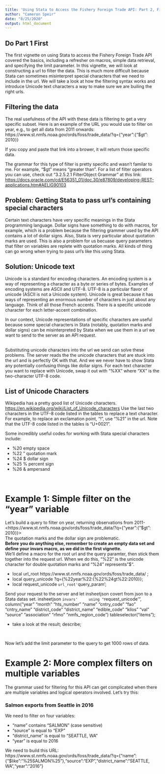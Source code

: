 ```yaml
---
title: 'Using Stata to Access the Fishery Foreign Trade API: Part 2, Filtering'
author: "Cameron Speir"
date: "8/25/2020"
output: html_document
---
```


## Do Part 1 First
The first vignette on using Stata to access the Fishery Foreign Trade API covered the basics, including a refresher on macros, simple data retrieval, and specifying the limit parameter.  In this vignette, we will look at constructing a url to filter the data.  This is much more difficult because Stata can sometimes misinterpret special characters that we need to include in the url.  We will take a look at how the filtering syntax works and introduce Unicode text characters a way to make sure we are builing the right urls.


## Filtering the data
The real usefulness of the API with these data is filtering to get a very specific subset.  Here is an example of the URL you would use to filter on year, e.g., to get all data from 2011 onwards: https://www.st.nmfs.noaa.gov/ords/foss/trade_data/?q={"year":{"\$gt": 2010}}
<br>

If you copy and paste that link into a brower, it will return those specific data. 
<br>

The grammar for this type of filter is pretty specific and wasn't familar to me.  For example, "\$gt" means "greater than".  For a list of filter operators you can use, check out "3.2.5.2.1 FilterObject Grammar" at this link: <https://docs.oracle.com/cd/E56351_01/doc.30/e87809/developing-REST-applications.htm#AELIG90103>
<br>

## Problem: Getting Stata to pass url's containing special characters
Certain text characters have very specific meanings in the Stata programming language.  Dollar signs have something to do with macros, for example, which is a problem because the filtering grammer used by the API contains a lot of dollar signs.  Also, Stata is very particular about quotation marks are used.  This is also a problem for us becuase query parameters that filter on variables are replete with quotation marks.  All kinds of thing can go wrong when trying to pass url's like this using Stata.
<br>

## Solution: Unicode text
Unicode is a standard for encoding characters.  An encoding system is a way of representing a character as a byte or series of bytes.  Examples of encoding systems are ASCII and UTF-8.  UTF-8 is a particular flavor of unicode (ASCII is not a Unicode system).  Unicode is great because it has ways of representing an enormous number of characters in just about any language.  Think of all those French accents.  There is a specific unicode character for each letter-accent combination.
<br>

In our context, Unicode representations of specific characters are useful because some special characters in Stata (notably, quotation marks and dollar signs) can be misinterpreted by Stata when we use them in a url we want to send to the server as an API request.  
<br>

Substituting unicode characters into the url we send can solve these problems.  The server reads the the unicode characters that are stuck into the url and is perfectly OK with that.  And we we never have to show Stata any potentially confusing things like dollar signs. For each text character you want to replace with Unicode, swap it out with "%XX" where "XX" is the two-character UTF-8 code.

## List of Unicode Characters
Wikipedia has a pretty good list of Unicode characters.
<https://en.wikipedia.org/wiki/List_of_Unicode_characters>
Use the last two characters in the UTF-8 code listed in the tables to replace a text character.  For example, to replace an exclamation point, "!", use "%21" in the url.  Note that the UTF-8 code listed in the tables is "U+0021".
<br>

Some incredibly useful codes for working with Stata special characters include:

* %20   empty space
* %22 " quotation mark
* %24 \$ dollar sign
* %25 % percent sign
* %26 & ampersand

<br>

# Example 1: Simple filter on the "year" variable
Let's build a query to filter on year, returning observations from 2011-
<https://www.st.nmfs.noaa.gov/ords/foss/trade_data/?q={"year":{"\$gt": 2010}}>
<br>
The quotation marks and the dollar sign are problematic.
<br>
**Before you do anything else, remember to create an empty data set and define your invars macro, as we did in the first vignette.**
<br>
We'll define a macro for the root url and the query paramter, then stick them together into the request url.  When we do this, "%22" is the unicode character for double quotation marks and "%24" represents"$".

* local url_root https://www.st.nmfs.noaa.gov/ords/foss/trade_data/ ;
* local query_unicode ?q={%22year%22:{%22%24gt%22:2010}};
* local request_unicode `url_root'`query_param';

Send your request to the server and let insheetjson covert from json to a Stata datas set.
insheetjson `invars'
	using "`request_unicode'",
	column("year" "month" "hts_number" "name" "cntry_code" "fao" "cntry_name" 
			"district_code" "district_name" "edible_code" "kilos" "val" 
			"source" "association" "rfmo" "nmfs_region_code") tableselector("items");

* take a look at the result;
describe;

<br>

Now let's add the limit parameter to the query to get 1000 rows of data.



# Example 2: More complex filters on multiple variables
The grammar used for filtering for this API can get complicated when there are multiple variables and logical operators involved.  Let's try this:

### Salmon exports from Seattle in 2016
We need to filter on four variables:

* "name" contains "SALMON" (case sensitive) 
* "source" is equal to "EXP"
* "district_name" is equal to "SEATTLE, WA"
* "year" is equal to 2016

We need to build this URL: <br>
https://www.st.nmfs.noaa.gov/ords/foss/trade_data/?q={"name":{"\$like":"%25SALMON%25"},"source":"EXP","district_name":"SEATTLE, WA","year":"2016"}
<br>



